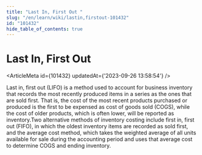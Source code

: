 ```yaml
---
title: "Last In, First Out "
slug: "/en/learn/wiki/lastin,firstout-101432"
id: "101432"
hide_table_of_contents: true
---
```



# Last In, First Out 

<ArticleMeta id={101432} updatedAt={'2023-09-26 13:58:54'} />
<div className='border-solid border-b border-t-0 my-4 border-[var(--ifm-color-gray-300)]' />

Last in, first out (LIFO) is a method used to account for business inventory that records the most recently produced items in a series as the ones that are sold first. That is, the cost of the most recent products purchased or produced is the first to be expensed as cost of goods sold (COGS), while the cost of older products, which is often lower, will be reported as inventory.Two alternative methods of inventory costing include first in, first out (FIFO), in which the oldest inventory items are recorded as sold first, and the average cost method, which takes the weighted average of all units available for sale during the accounting period and uses that average cost to determine COGS and ending inventory.
